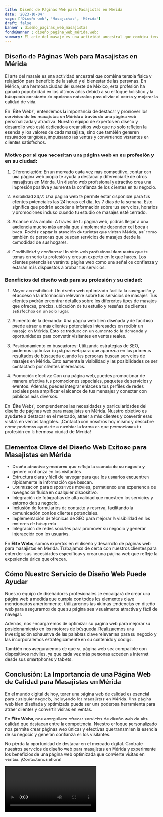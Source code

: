 ```yaml
---
title: Diseño de Páginas Web para Masajistas en Mérida
date: '2023-10-04'
tags: ['Diseño web', 'Masajistas', 'Mérida']
draft: false
banner : diseño_paginas_web_masajistas
fondoBanner : diseño_pagina_web_mérida.webp
summary: El arte del masaje es una actividad ancestral que combina terapia física y relajación para beneficio de la salud y el bienestar de las personas. En Mérida, una hermosa ciudad del sureste de México, esta profesión ha ganado popularidad en los últimos años debido a su enfoque holístico y la búsqueda constante de opciones naturales para aliviar el estrés y mejorar la calidad de vida.
---
```


## Diseño de Páginas Web para Masajistas en Mérida

El arte del masaje es una actividad ancestral que combina terapia física y relajación para beneficio de la salud y el bienestar de las personas. En Mérida, una hermosa ciudad del sureste de México, esta profesión ha ganado popularidad en los últimos años debido a su enfoque holístico y la búsqueda constante de opciones naturales para aliviar el estrés y mejorar la calidad de vida.

En 'Élite Webs', entendemos la importancia de destacar y promover los servicios de los masajistas en Mérida a través de una página web personalizada y atractiva. Nuestro equipo de expertos en diseño y desarrollo web está dedicado a crear sitios web que no solo reflejen la esencia y los valores de cada masajista, sino que también generen resultados tangibles, impulsando las ventas y convirtiendo visitantes en clientes satisfechos.

### Motivo por el que necesitan una página web en su profesión y en su ciudad:

1. Diferenciación: En un mercado cada vez más competitivo, contar con una página web propia te ayuda a destacar y diferenciarte de otros masajistas en Mérida. Un diseño web profesional y atractivo crea una impresión positiva y aumenta la confianza de los clientes en tu negocio.

2. Visibilidad 24/7: Una página web te permite estar disponible para tus clientes potenciales las 24 horas del día, los 7 días de la semana. Esto significa que podrán acceder a información sobre tus servicios, horarios y promociones incluso cuando tu estudio de masajes esté cerrado.

3. Alcance más amplio: A través de tu página web, podrás llegar a una audiencia mucho más amplia que simplemente depender del boca a boca. Podrás captar la atención de turistas que visitan Mérida, así como también de personas que buscan servicios de masajes desde la comodidad de sus hogares.

4. Credibilidad y confianza: Un sitio web profesional demuestra que te tomas en serio tu profesión y eres un experto en lo que haces. Los clientes potenciales verán tu página web como una señal de confianza y estarán más dispuestos a probar tus servicios.

### Beneficios del diseño web para su profesión y su ciudad:

1. Mayor accesibilidad: Un diseño web optimizado facilita la navegación y el acceso a la información relevante sobre tus servicios de masajes. Tus clientes podrán encontrar detalles sobre los diferentes tipos de masajes que ofreces, precios, ubicación de tu estudio y reseñas de clientes satisfechos en un solo lugar.

2. Aumento de la demanda: Una página web bien diseñada y de fácil uso puede atraer a más clientes potenciales interesados en recibir un masaje en Mérida. Esto se traduce en un aumento de la demanda y oportunidades para convertir visitantes en ventas reales.

3. Posicionamiento en buscadores: Utilizando estrategias de SEO, podemos optimizar tu página web para que aparezca en los primeros resultados de búsqueda cuando las personas buscan servicios de masajes en Mérida. Esto aumenta la visibilidad y las posibilidades de ser contactado por clientes interesados.

4. Promoción efectiva: Con una página web, puedes promocionar de manera efectiva tus promociones especiales, paquetes de servicios y eventos. Además, puedes integrar enlaces a tus perfiles de redes sociales para amplificar el alcance de tus mensajes y conectar con públicos más diversos.

En 'Élite Webs', comprendemos las necesidades y particularidades del diseño de páginas web para masajistas en Mérida. Nuestro objetivo es ayudarte a destacar en el mercado, atraer a más clientes y convertir esas visitas en ventas tangibles. ¡Contacta con nosotros hoy mismo y descubre cómo podemos ayudarte a cambiar la forma en que promocionas tu profesión en la hermosa ciudad de Mérida!

<GifSeo />

<Cta />

## Elementos Clave del Diseño Web Exitoso para Masajistas en Mérida

- Diseño atractivo y moderno que refleje la esencia de su negocio y genere confianza en los visitantes.
- Estructura clara y fácil de navegar para que los usuarios encuentren rápidamente la información que buscan.
- Optimización para dispositivos móviles, permitiendo una experiencia de navegación fluida en cualquier dispositivo.
- Integración de fotografías de alta calidad que muestren los servicios y entorno de su negocio.
- Inclusión de formularios de contacto y reserva, facilitando la comunicación con los clientes potenciales.
- Implementación de técnicas de SEO para mejorar la visibilidad en los motores de búsqueda.
- Integración de redes sociales para promover su negocio y generar interacción con los usuarios.

En **Élite Webs**, somos expertos en el diseño y desarrollo de páginas web para masajistas en Mérida. Trabajamos de cerca con nuestros clientes para entender sus necesidades específicas y crear una página web que refleje la experiencia única que ofrecen.

## Cómo Nuestro Servicio de Diseño Web Puede Ayudar

Nuestro equipo de diseñadores profesionales se encargará de crear una página web a medida que cumpla con todos los elementos clave mencionados anteriormente. Utilizaremos las últimas tendencias en diseño web para asegurarnos de que su página sea visualmente atractiva y fácil de navegar.

Además, nos encargaremos de optimizar su página web para mejorar su posicionamiento en los motores de búsqueda. Realizaremos una investigación exhaustiva de las palabras clave relevantes para su negocio y las incorporaremos estratégicamente en su contenido y código.

También nos aseguraremos de que su página web sea compatible con dispositivos móviles, ya que cada vez más personas acceden a internet desde sus smartphones y tablets.

## Conclusión: La Importancia de una Página Web de Calidad para Masajistas en Mérida

En el mundo digital de hoy, tener una página web de calidad es esencial para cualquier negocio, incluyendo los masajistas en Mérida. Una página web bien diseñada y optimizada puede ser una poderosa herramienta para atraer clientes y convertir visitas en ventas.

En **Élite Webs**, nos enorgullece ofrecer servicios de diseño web de alta calidad que destacan entre la competencia. Nuestro enfoque personalizado nos permite crear páginas web únicas y efectivas que transmiten la esencia de su negocio y generan confianza en los visitantes.

No pierda la oportunidad de destacar en el mercado digital. Contrate nuestros servicios de diseño web para masajistas en Mérida y experimente los beneficios de una página web optimizada que convierte visitas en ventas. ¡Contáctenos ahora!

<Video />

<CtaBot job='Masajistas' city='Mérida'/>

<Gmaps query='Mérida+españa+maps' />